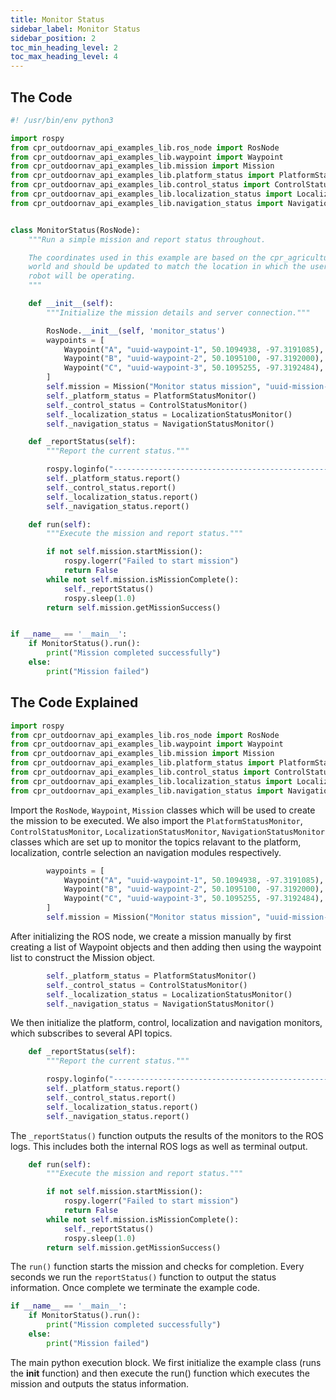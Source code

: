 ---
title: Monitor Status
sidebar_label: Monitor Status
sidebar_position: 2
toc_min_heading_level: 2
toc_max_heading_level: 4
---

## The Code

``` python
#! /usr/bin/env python3

import rospy
from cpr_outdoornav_api_examples_lib.ros_node import RosNode
from cpr_outdoornav_api_examples_lib.waypoint import Waypoint
from cpr_outdoornav_api_examples_lib.mission import Mission
from cpr_outdoornav_api_examples_lib.platform_status import PlatformStatusMonitor
from cpr_outdoornav_api_examples_lib.control_status import ControlStatusMonitor
from cpr_outdoornav_api_examples_lib.localization_status import LocalizationStatusMonitor
from cpr_outdoornav_api_examples_lib.navigation_status import NavigationStatusMonitor


class MonitorStatus(RosNode):
    """Run a simple mission and report status throughout.

    The coordinates used in this example are based on the cpr_agriculture_gazebo
    world and should be updated to match the location in which the user's
    robot will be operating.
    """

    def __init__(self):
        """Initialize the mission details and server connection."""

        RosNode.__init__(self, 'monitor_status')
        waypoints = [
            Waypoint("A", "uuid-waypoint-1", 50.1094938, -97.3191085),
            Waypoint("B", "uuid-waypoint-2", 50.1095100, -97.3192000),
            Waypoint("C", "uuid-waypoint-3", 50.1095255, -97.3192484),
        ]
        self.mission = Mission("Monitor status mission", "uuid-mission-1", waypoints)
        self._platform_status = PlatformStatusMonitor()
        self._control_status = ControlStatusMonitor()
        self._localization_status = LocalizationStatusMonitor()
        self._navigation_status = NavigationStatusMonitor()

    def _reportStatus(self):
        """Report the current status."""

        rospy.loginfo("--------------------------------------------------------")
        self._platform_status.report()
        self._control_status.report()
        self._localization_status.report()
        self._navigation_status.report()

    def run(self):
        """Execute the mission and report status."""

        if not self.mission.startMission():
            rospy.logerr("Failed to start mission")
            return False
        while not self.mission.isMissionComplete():
            self._reportStatus()
            rospy.sleep(1.0)
        return self.mission.getMissionSuccess()


if __name__ == '__main__':
    if MonitorStatus().run():
        print("Mission completed successfully")
    else:
        print("Mission failed")

```

## The Code Explained

``` python
import rospy
from cpr_outdoornav_api_examples_lib.ros_node import RosNode
from cpr_outdoornav_api_examples_lib.waypoint import Waypoint
from cpr_outdoornav_api_examples_lib.mission import Mission
from cpr_outdoornav_api_examples_lib.platform_status import PlatformStatusMonitor
from cpr_outdoornav_api_examples_lib.control_status import ControlStatusMonitor
from cpr_outdoornav_api_examples_lib.localization_status import LocalizationStatusMonitor
from cpr_outdoornav_api_examples_lib.navigation_status import NavigationStatusMonitor
```

Import the `RosNode`, `Waypoint`, `Mission` classes which will be used to create the mission to be executed. We also import the 
`PlatformStatusMonitor`, `ControlStatusMonitor`, `LocalizationStatusMonitor`, `NavigationStatusMonitor` classes which are set up to monitor the topics
relavant to the platform, localization, contrle selection an navigation modules respectively.

``` python
        waypoints = [
            Waypoint("A", "uuid-waypoint-1", 50.1094938, -97.3191085),
            Waypoint("B", "uuid-waypoint-2", 50.1095100, -97.3192000),
            Waypoint("C", "uuid-waypoint-3", 50.1095255, -97.3192484),
        ]
        self.mission = Mission("Monitor status mission", "uuid-mission-1", waypoints)
```

After initializing the ROS node, we create a mission manually by first creating a list of Waypoint objects and then adding then using the waypoint list
to construct the Mission object. 

``` python
        self._platform_status = PlatformStatusMonitor()
        self._control_status = ControlStatusMonitor()
        self._localization_status = LocalizationStatusMonitor()
        self._navigation_status = NavigationStatusMonitor()
```

We then initialize the platform, control, localization and navigation monitors, which subscribes to several API topics.

``` python
    def _reportStatus(self):
        """Report the current status."""

        rospy.loginfo("--------------------------------------------------------")
        self._platform_status.report()
        self._control_status.report()
        self._localization_status.report()
        self._navigation_status.report()
```

The `_reportStatus()` function outputs the results of the monitors to the ROS logs. This includes both the internal ROS logs as well as terminal output.

``` python
    def run(self):
        """Execute the mission and report status."""

        if not self.mission.startMission():
            rospy.logerr("Failed to start mission")
            return False
        while not self.mission.isMissionComplete():
            self._reportStatus()
            rospy.sleep(1.0)
        return self.mission.getMissionSuccess()
```

The `run()` function starts the mission and checks for completion. Every seconds we run the `reportStatus()` function to output the status information.
Once complete we terminate the example code.

``` python
if __name__ == '__main__':
    if MonitorStatus().run():
        print("Mission completed successfully")
    else:
        print("Mission failed")
```

The main python execution block. We first initialize the example class (runs the __init__ function) and then execute the run() function which
executes the mission and outputs the status information.
